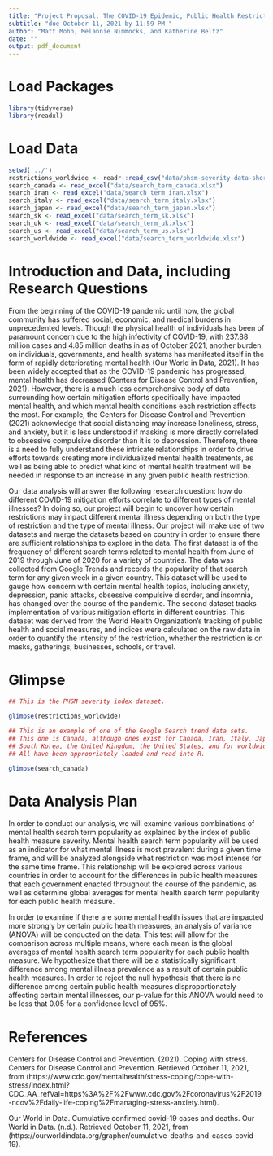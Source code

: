 ```yaml
---
title: "Project Proposal: The COVID-19 Epidemic, Public Health Restrictions, and Mental Health"
subtitle: "due October 11, 2021 by 11:59 PM "
author: "Matt Mohn, Melannie Nimmocks, and Katherine Beltz"
date: ""
output: pdf_document
---
```


# Load Packages

```r
library(tidyverse) 
library(readxl)
``` 

# Load Data
```r
setwd('../')
restrictions_worldwide <- readr::read_csv("data/phsm-severity-data-short.csv")
search_canada <- read_excel("data/search_term_canada.xlsx")
search_iran <- read_excel("data/search_term_iran.xlsx")
search_italy <- read_excel("data/search_term_italy.xlsx")
search_japan <- read_excel("data/search_term_japan.xlsx")
search_sk <- read_excel("data/search_term_sk.xlsx")
search_uk <- read_excel("data/search_term_uk.xlsx")
search_us <- read_excel("data/search_term_us.xlsx")
search_worldwide <- read_excel("data/search_term_worldwide.xlsx")


```

# Introduction and Data, including Research Questions


  From the beginning of the COVID-19 pandemic until now, the global community has suffered social, economic, and medical burdens in unprecedented levels. Though the physical health of individuals has been of paramount concern due to the high infectivity of COVID-19, with 237.88 million cases and 4.85 million deaths in as of October 2021, another burden on individuals, governments, and health systems has manifested itself in the form of rapidly deteriorating mental health (Our World in Data, 2021). It has been widely accepted that as the COVID-19 pandemic has progressed, mental health has decreased (Centers for Disease Control and Prevention, 2021). However, there is a much less comprehensive body of data surrounding how certain mitigation efforts specifically have impacted mental health, and which mental health conditions each restriction affects the most. For example, the Centers for Disease Control and Prevention (2021) acknowledge that social distancing may increase loneliness, stress, and anxiety, but it is less understood if masking is more directly correlated to obsessive compulsive disorder than it is to depression. Therefore, there is a need to fully understand these intricate relationships in order to drive efforts towards creating more individualized mental health treatments, as well as being able to predict what kind of mental health treatment will be needed in response to an increase in any given public health restriction.

  Our data analysis will answer the following research question: how do different COVID-19 mitigation efforts correlate to different types of mental illnesses? In doing so, our project will begin to uncover how certain restrictions may impact different mental illness depending on both the type of restriction and the type of mental illness. Our project will make use of two datasets and merge the datasets based on country in order to ensure there are sufficient relationships to explore in the data. The first dataset is of the frequency of different search terms related to mental health from June of 2019 through June of 2020 for a variety of countries. The data was collected from Google Trends and records the popularity of that search term for any given week in a given country. This dataset will be used to gauge how concern with certain mental health topics, including anxiety, depression, panic attacks, obsessive compulsive disorder, and insomnia, has changed over the course of the pandemic. The second dataset tracks implementation of various mitigation efforts in different countries. This dataset was derived from the World Health Organization’s tracking of public health and social measures, and indices were calculated on the raw data in order to quantify the intensity of the restriction, whether the restriction is on masks, gatherings, businesses, schools, or travel. 


# Glimpse

```r

## This is the PHSM severity index dataset.

glimpse(restrictions_worldwide)

## This is an example of one of the Google Search trend data sets.
## This one is Canada, although ones exist for Canada, Iran, Italy, Japan, 
## South Korea, the United Kingdom, the United States, and for worldwide results.
## All have been appropriately loaded and read into R.

glimpse(search_canada)


```

# Data Analysis Plan

In order to conduct our analysis, we will examine various combinations of mental health search term popularity as explained by the index of public health measure severity. Mental health search term popularity will be used as an indicator for what mental illness is most prevalent during a given time frame, and will be analyzed alongside what restriction was most intense for the same time frame. This relationship will be explored across various countries in order to account for the differences in public health measures that each government enacted throughout the course of the pandemic, as well as determine global averages for mental health search term popularity for each public health measure. 


In order to examine if there are some mental health issues that are impacted more strongly by certain public health measures, an analysis of variance (ANOVA) will be conducted on the data. This test will allow for the comparison across multiple means, where each mean is the global averages of mental health search term popularity for each public health measure. We hypothesize that there will be a statistically significant difference among mental illness prevalence as a result of certain public health measures. In order to reject the null hypothesis that there is no difference among certain public health measures disproportionately affecting certain mental illnesses, our p-value for this ANOVA would need to be less that 0.05 for a confidence level of 95%.


# References

Centers for Disease Control and Prevention. (2021). Coping with stress. Centers for Disease 
Control and Prevention. Retrieved October 11, 2021, from (https://www.cdc.gov/mentalhealth/stress-coping/cope-with-stress/index.html?CDC_AA_refVal=https%3A%2F%2Fwww.cdc.gov%2Fcoronavirus%2F2019-ncov%2Fdaily-life-coping%2Fmanaging-stress-anxiety.html). 

Our World in Data. Cumulative confirmed covid-19 cases and deaths. Our World in Data. (n.d.). 
Retrieved October 11, 2021, from (https://ourworldindata.org/grapher/cumulative-deaths-and-cases-covid-19).

